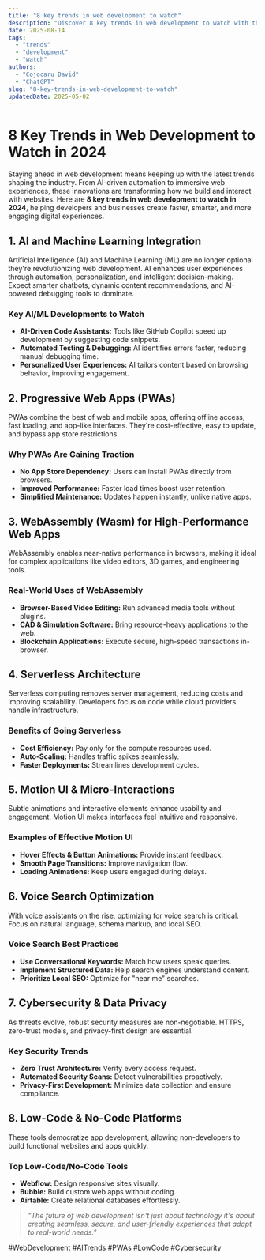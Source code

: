 ```yaml
---
title: "8 key trends in web development to watch"
description: "Discover 8 key trends in web development to watch with this in-depth guide, providing actionable insights and practical tips to boost your knowledge and results."
date: 2025-08-14
tags:
  - "trends"
  - "development"
  - "watch"
authors:
  - "Cojocaru David"
  - "ChatGPT"
slug: "8-key-trends-in-web-development-to-watch"
updatedDate: 2025-05-02
---
```


# 8 Key Trends in Web Development to Watch in 2024  

Staying ahead in web development means keeping up with the latest trends shaping the industry. From AI-driven automation to immersive web experiences, these innovations are transforming how we build and interact with websites. Here are **8 key trends in web development to watch in 2024**, helping developers and businesses create faster, smarter, and more engaging digital experiences.  

## 1. AI and Machine Learning Integration  

Artificial Intelligence (AI) and Machine Learning (ML) are no longer optional they're revolutionizing web development. AI enhances user experiences through automation, personalization, and intelligent decision-making. Expect smarter chatbots, dynamic content recommendations, and AI-powered debugging tools to dominate.  

### Key AI/ML Developments to Watch  

- **AI-Driven Code Assistants:** Tools like GitHub Copilot speed up development by suggesting code snippets.  
- **Automated Testing & Debugging:** AI identifies errors faster, reducing manual debugging time.  
- **Personalized User Experiences:** AI tailors content based on browsing behavior, improving engagement.  

## 2. Progressive Web Apps (PWAs)  

PWAs combine the best of web and mobile apps, offering offline access, fast loading, and app-like interfaces. They're cost-effective, easy to update, and bypass app store restrictions.  

### Why PWAs Are Gaining Traction  

- **No App Store Dependency:** Users can install PWAs directly from browsers.  
- **Improved Performance:** Faster load times boost user retention.  
- **Simplified Maintenance:** Updates happen instantly, unlike native apps.  

## 3. WebAssembly (Wasm) for High-Performance Web Apps  

WebAssembly enables near-native performance in browsers, making it ideal for complex applications like video editors, 3D games, and engineering tools.  

### Real-World Uses of WebAssembly  

- **Browser-Based Video Editing:** Run advanced media tools without plugins.  
- **CAD & Simulation Software:** Bring resource-heavy applications to the web.  
- **Blockchain Applications:** Execute secure, high-speed transactions in-browser.  

## 4. Serverless Architecture  

Serverless computing removes server management, reducing costs and improving scalability. Developers focus on code while cloud providers handle infrastructure.  

### Benefits of Going Serverless  

- **Cost Efficiency:** Pay only for the compute resources used.  
- **Auto-Scaling:** Handles traffic spikes seamlessly.  
- **Faster Deployments:** Streamlines development cycles.  

## 5. Motion UI & Micro-Interactions  

Subtle animations and interactive elements enhance usability and engagement. Motion UI makes interfaces feel intuitive and responsive.  

### Examples of Effective Motion UI  

- **Hover Effects & Button Animations:** Provide instant feedback.  
- **Smooth Page Transitions:** Improve navigation flow.  
- **Loading Animations:** Keep users engaged during delays.  

## 6. Voice Search Optimization  

With voice assistants on the rise, optimizing for voice search is critical. Focus on natural language, schema markup, and local SEO.  

### Voice Search Best Practices  

- **Use Conversational Keywords:** Match how users speak queries.  
- **Implement Structured Data:** Help search engines understand content.  
- **Prioritize Local SEO:** Optimize for "near me" searches.  

## 7. Cybersecurity & Data Privacy  

As threats evolve, robust security measures are non-negotiable. HTTPS, zero-trust models, and privacy-first design are essential.  

### Key Security Trends  

- **Zero Trust Architecture:** Verify every access request.  
- **Automated Security Scans:** Detect vulnerabilities proactively.  
- **Privacy-First Development:** Minimize data collection and ensure compliance.  

## 8. Low-Code & No-Code Platforms  

These tools democratize app development, allowing non-developers to build functional websites and apps quickly.  

### Top Low-Code/No-Code Tools  

- **Webflow:** Design responsive sites visually.  
- **Bubble:** Build custom web apps without coding.  
- **Airtable:** Create relational databases effortlessly.  

> _"The future of web development isn't just about technology it's about creating seamless, secure, and user-friendly experiences that adapt to real-world needs."_  

#WebDevelopment #AITrends #PWAs #LowCode #Cybersecurity